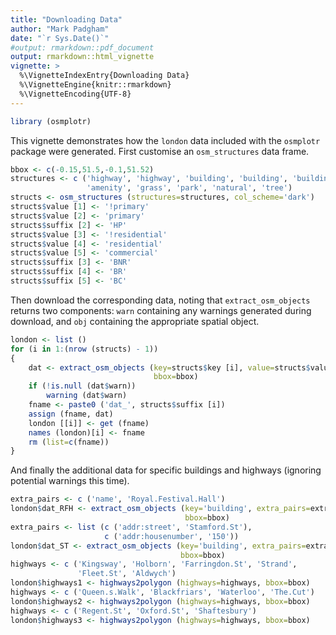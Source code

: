 ```yaml
---
title: "Downloading Data"
author: "Mark Padgham"
date: "`r Sys.Date()`"
#output: rmarkdown::pdf_document
output: rmarkdown::html_vignette
vignette: >
  %\VignetteIndexEntry{Downloading Data}
  %\VignetteEngine{knitr::rmarkdown}
  %\VignetteEncoding{UTF-8}
---
```


```r
library (osmplotr)
```

This vignette demonstrates how the `london` data included with the `osmplotr`
package were generated. First customise an `osm_structures` data frame.

```r
bbox <- c(-0.15,51.5,-0.1,51.52) 
structures <- c ('highway', 'highway', 'building', 'building', 'building',
                 'amenity', 'grass', 'park', 'natural', 'tree')   
structs <- osm_structures (structures=structures, col_scheme='dark')   
structs$value [1] <- '!primary'   
structs$value [2] <- 'primary'
structs$suffix [2] <- 'HP'
structs$value [3] <- '!residential'
structs$value [4] <- 'residential'
structs$value [5] <- 'commercial'
structs$suffix [3] <- 'BNR'
structs$suffix [4] <- 'BR'
structs$suffix [5] <- 'BC'
```

Then download the corresponding data, noting that `extract_osm_objects` returns
two components: `warn` containing any warnings generated during download, and
`obj` containing the appropriate spatial object.

```r
london <- list ()
for (i in 1:(nrow (structs) - 1)) 
{
    dat <- extract_osm_objects (key=structs$key [i], value=structs$value [i],
                                bbox=bbox)
    if (!is.null (dat$warn))
        warning (dat$warn)
    fname <- paste0 ('dat_', structs$suffix [i])
    assign (fname, dat)
    london [[i]] <- get (fname)
    names (london)[i] <- fname
    rm (list=c(fname))
}
```

And finally the additional data for specific buildings and highways (ignoring
potential warnings this time).

```r
extra_pairs <- c ('name', 'Royal.Festival.Hall')
london$dat_RFH <- extract_osm_objects (key='building', extra_pairs=extra_pairs, 
                                       bbox=bbox)
extra_pairs <- list (c ('addr:street', 'Stamford.St'),
                     c ('addr:housenumber', '150'))
london$dat_ST <- extract_osm_objects (key='building', extra_pairs=extra_pairs, 
                                      bbox=bbox)
highways <- c ('Kingsway', 'Holborn', 'Farringdon.St', 'Strand',
               'Fleet.St', 'Aldwych')
london$highways1 <- highways2polygon (highways=highways, bbox=bbox)
highways <- c ('Queen.s.Walk', 'Blackfriars', 'Waterloo', 'The.Cut')
london$highways2 <- highways2polygon (highways=highways, bbox=bbox)
highways <- c ('Regent.St', 'Oxford.St', 'Shaftesbury')
london$highways3 <- highways2polygon (highways=highways, bbox=bbox)
```
